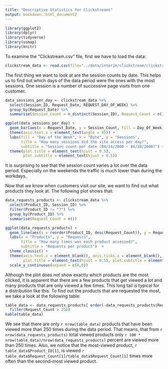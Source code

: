```yaml
---
title: "Descriptive Statistics for Clickstreams"
output: bookdown::html_document2
---
```


```r
library(ggplot2)
library(dplyr)
library(tidyverse)
library(usmap)
library(knitr)
```

To examine the "Clickstream.csv" file, first we have to load the data:

```r
clickstream_data <- read.csv(file="../data/interim/clickstream/clickstream_cleaned.csv", sep=",")
```

The first thing we want to look at are the session counts by date. This helps us to find out which days of the data period were the ones with the most sessions. One session is a number of successive page visits from one customer.  

```r
data_sessions_per_day <- clickstream_data %>%
  select(Session_ID, Request_Date, REQUEST_DAY_OF_WEEK) %>%
  group_by(Request_Date) %>%
  summarise(Session_Count = n_distinct(Session_ID), Request_Count = n(), Day_Of_Week = first(REQUEST_DAY_OF_WEEK))

ggplot(data_sessions_per_day) +
  geom_bar(aes(x = Request_Date, y = Session_Count, fill = Day_Of_Week), stat = "identity") +
  theme(axis.text.x = element_text(angle = 45)) +
  labs(fill = "Day of the Week", x = "Date", y = "Sessions",
       title = "How many sessions did the site access per day?",
       subtitle = "Session count per date (04/14/2000 - 04/30/2000)") +
  theme(plot.title = element_text(hjust = 0.5),
        plot.subtitle = element_text(hjust = 0.5))
```

It is surprising to see that the session count varies a lot over the data period. Especially on the weekends the traffic is much lower than during the workdays.

Now that we know when customers visit our site, we want to find out what products they look at. The following plot shows that:  

```r
data_requests_products <- clickstream_data %>%
  select(Product_ID, Session_ID) %>%
  filter(Product_ID != "?") %>%
  group_by(Product_ID) %>%
  summarise(Request_Count = n())

ggplot(data_requests_products) +
  geom_line(aes(x = reorder(Product_ID, desc(Request_Count)), y = Request_Count, group = 1)) +
  labs(x = "Products", y = "Requests",
       title = "How many times was each product accessed?",
       subtitle = "Requests per product")  +
  theme_classic() +
  theme(axis.text.x = element_blank(), axis.ticks.x = element_blank(),
        plot.title = element_text(hjust = 0.5), plot.subtitle = element_text(hjust = 0.5)) +
  scale_y_continuous(expand = c(0,0))
```

Although the plot does not show exactly which products are the most clicked, it is apparent that there are a few products that get viewed a lot and many products that are only viewed a few times. This long tail is typical for a distribution like this. To find out the products that are requested the most, we take a look at the following table:

```r

table_data <- data_requests_products[ order(-data_requests_products$Request_Count), ] %>%
  filter(Request_Count > 250)
kable(table_data)

```

We see that there are only `r nrow(table_data)` products that have been viewed more than 250 times during the data period. That means, that from `r nrow(data_requests_products)` total viewed products only `r 100 * nrow(table_data)/nrow(data_requests_products)` percent are viewed more than 250 times. Also, we notice that the most-viewed product, `r table_data$Product_ID[1]`, is viewed `r table_data$Request_Count[1]/table_data$Request_Count[1]` times more often than the second-most viewed product.

